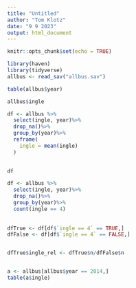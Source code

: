 ```yaml
---
title: "Untitled"
author: "Tom Klotz"
date: "9 9 2023"
output: html_document
---
```


```r
knitr::opts_chunk$set(echo = TRUE)
```

```r
library(haven)
library(tidyverse)
allbus <- read_sav("allbus.sav")

table(allbus$year)
```



```r
allbus$ingle

df <- allbus %>%
  select(ingle, year)%>%
  drop_na()%>%
  group_by(year)%>%
  reframe(
    ingle = mean(ingle)
  )
  

```

```r

df

df <- allbus %>%
  select(ingle, year)%>%
  drop_na()%>%
  group_by(year)%>%
  count(ingle == 4)
  
  
dfTrue <- df[df$`ingle == 4` == TRUE,]
dfFalse <- df[df$`ingle == 4` == FALSE,]


dfTrue$ingle_rel <- dfTrue$n/dfFalse$n


a <- allbus[allbus$year == 2014,]
table(a$ingle)
```

